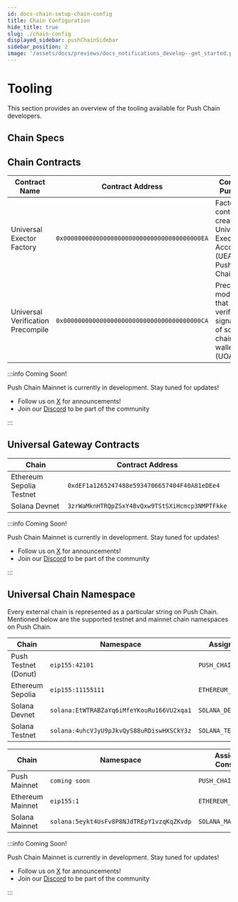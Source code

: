 ```yaml
---
id: docs-chain-setup-chain-config
title: Chain Configuration
hide_title: true
slug: ./chain-config
displayed_sidebar: pushChainSidebar
sidebar_position: 2
image: '/assets/docs/previews/docs_notifications_develop--get_started.png'
---
```


# Tooling

This section provides an overview of the tooling available for Push Chain developers.

<head>
  <title>{`Chain Configuration | Setup | Push Chain | Push Documentation`}</title>
</head>


## Chain Specs

<PushChainSpecs />

## Chain Contracts

<Tabs groupId='chain-network'>

<TabItem value='testnet_donut' label='🍩 Donut Testnet' default>

| Contract Name                     | Contract Address                             | Contract Purpose                                                             |
| --------------------------------- | -------------------------------------------- | ---------------------------------------------------------------------------- |
| Universal Exector Factory         | `0x00000000000000000000000000000000000000EA` | Factory contract to create Universal Executor Accounts (UEAs) on Push Chain. |
| Universal Verification Precompile | `0x00000000000000000000000000000000000000CA` | Precompile module that verifies signature of source-chain wallet (UOAs)      |

</TabItem>

<TabItem value='mainnet' label='Mainnet - Coming Soon 🚀'>

:::info Coming Soon!

Push Chain Mainnet is currently in development. Stay tuned for updates!

- Follow us on [X](https://x.com/pushchain) for announcements!
- Join our [Discord](https://discord.gg/pushprotocol) to be part of the community

:::

</TabItem>

</Tabs>

## Universal Gateway Contracts

<Tabs groupId='chain-network'>

<TabItem value='testnet_donut' label='🍩 Donut Testnet' default>

| Chain                    | Contract Address                               |
| ------------------------ | ---------------------------------------------- |
| Ethereum Sepolia Testnet | `0xdEF1a1265247488e5934706657404F40A81eDEe4`   |
| Solana Devnet            | `3zrWaMknHTRQpZSxY4BvQxw9TStSXiHcmcp3NMPTFkke` |

</TabItem>

<TabItem value='mainnet' label='Mainnet - Coming Soon 🚀'>

:::info Coming Soon!

Push Chain Mainnet is currently in development. Stay tuned for updates!

- Follow us on [X](https://x.com/pushchain) for announcements!
- Join our [Discord](https://discord.gg/pushprotocol) to be part of the community

:::

</TabItem>

</Tabs>

## Universal Chain Namespace
Every external chain is represented as a particular string on Push Chain. 
Mentioned below are the supported testnet and mainnet chain namespaces on Push Chain.

<Tabs groupId='chain-network'>

<TabItem value='testnet_donut' label='🍩 Donut Testnet' default>

| Chain                    | Namespace                                  | Assigned Constant           |
| ------------------------ | ------------------------------------------ | --------------------------- |
| Push Testnet (Donut)     | `eip155:42101`                             | `PUSH_CHAIN_TESTNET_DONUT`  |
| Ethereum Sepolia         | `eip155:11155111`                          | `ETHEREUM_SEPOLIA`          |
| Solana Devnet            | `solana:EtWTRABZaYq6iMfeYKouRu166VU2xqa1`  | `SOLANA_DEVNET`             |
| Solana Testnet           | `solana:4uhcVJyU9pJkvQyS88uRDiswHXSCkY3z`  | `SOLANA_TESTNET`            |

</TabItem>

<TabItem value='mainnet' label='Mainnet - Coming Soon 🚀'>

| Chain                    | Namespace                                  | Assigned Constant           |
| ------------------------ | ------------------------------------------ | --------------------------- |
| Push Mainnet             | `coming soon`                              | `PUSH_CHAIN_MAINNET`        |
| Ethereum Mainnet         | `eip155:1`                                 | `ETHEREUM_MAINNET`          |
| Solana Mainnet           | `solana:5eykt4UsFv8P8NJdTREpY1vzqKqZKvdp`  | `SOLANA_MAINNET`            |

:::info Coming Soon!

Push Chain Mainnet is currently in development. Stay tuned for updates!

- Follow us on [X](https://x.com/pushchain) for announcements!
- Join our [Discord](https://discord.gg/pushprotocol) to be part of the community

:::

</TabItem>

</Tabs>






